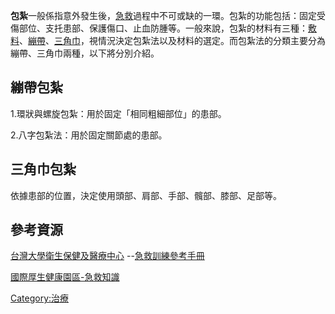 '''包紮'''一般係指意外發生後，[[急救|急救]]過程中不可或缺的一環。包紮的功能包括：固定受傷部位、支托患部、保護傷口、止血防腫等。一般來說，包紮的材料有三種：[[敷料|敷料]]、[[繃帶|繃帶]]、[[三角巾|三角巾]]，視情況決定包紮法以及材料的選定。而包紮法的分類主要分為繃帶、三角巾兩種，以下將分別介紹。

== 繃帶包紮 ==

1.環狀與螺旋包紮：用於固定「相同粗細部位」的患部。

2.八字包紮法：用於固定關節處的患部。

== 三角巾包紮 ==

依據患部的位置，決定使用頭部、肩部、手部、髖部、膝部、足部等。

== 參考資源 ==

[http://www.shmc.ntu.edu.tw 台灣大學衛生保健及醫療中心] {{Wayback|url=http://www.shmc.ntu.edu.tw/ |date=20210123132402 }}--[https://web.archive.org/web/20071023181836/http://homepage.ntu.edu.tw/~shmc/CPRtextbook/CPRtextbook.htm 急救訓練參考手冊]

[http://www.24drs.com/special_report/first_aid/0910_3.asp 國際厚生健康園區-急救知識] {{Wayback|url=http://www.24drs.com/special_report/first_aid/0910_3.asp |date=20200928132401 }}

[[Category:治療|Category:治療]]